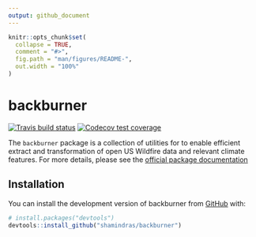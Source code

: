 ```yaml
---
output: github_document
---
```


<!-- README.md is generated from README.Rmd. Please edit that file -->

```r
knitr::opts_chunk$set(
  collapse = TRUE,
  comment = "#>",
  fig.path = "man/figures/README-",
  out.width = "100%"
)
```
# backburner

<!-- badges: start -->
[![Travis build status](https://travis-ci.org/shamindras/backburner.svg?branch=master)](https://travis-ci.org/shamindras/backburner)
[![Codecov test coverage](https://codecov.io/gh/shamindras/backburner/branch/master/graph/badge.svg)](https://codecov.io/gh/shamindras/backburner?branch=master)
<!-- badges: end -->

The `backburner` package is a collection of utilities for to enable efficient
extract and transformation of open US Wildfire data and relevant climate 
features. For more details, please see the [official package documentation](https://shamindras.github.io/backburner/index.html)


## Installation

You can install the development version of backburner from 
[GitHub](https://github.com/) with:

``` r
# install.packages("devtools")
devtools::install_github("shamindras/backburner")
```
